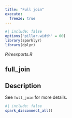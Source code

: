 ```yaml
---
title: "Full join"
execute:
  freeze: true
---
```


```r
#| include: false
options("pillar.width" = 60)
library(sparklyr) 
library(dplyr)
```

*R/reexports.R*

## full_join

## Description
 See `full_join` for more details. 











```r
#| include: false
spark_disconnect_all()
```
